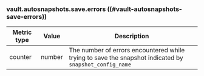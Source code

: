 ### vault.autosnapshots.save.errors ((#vault-autosnapshots-save-errors))

Metric type | Value   | Description
----------- | ------- | -----------
counter     | number  | The number of errors encountered while trying to save the snapshot indicated by `snapshot_config_name`